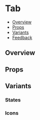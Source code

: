 
<Meta of={TabStories} />

# Tab

- [Overview](#overview)
- [Props](#props)
- [Variants](#variants)
- [Feedback](#feedback)

## Overview

<Canvas>
  <Story of={TabStories.Overview} />
</Canvas>

## Props

<ArgsTable story="Overview" />

## Variants

### States

<Canvas>
  <Story of={TabStories.States} />
</Canvas>

### Icons

<Canvas>
  <Story of={TabStories.Icons} />
</Canvas>
